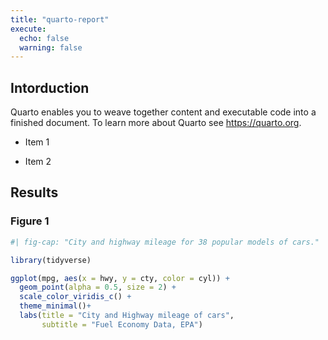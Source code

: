 ```yaml
---
title: "quarto-report"
execute: 
  echo: false
  warning: false
---
```


## Intorduction

Quarto enables you to weave together content and executable code into a finished document. To learn more about Quarto see <https://quarto.org>.

-   Item 1

-   Item 2

## Results

### Figure 1
```r
#| fig-cap: "City and highway mileage for 38 popular models of cars."

library(tidyverse)

ggplot(mpg, aes(x = hwy, y = cty, color = cyl)) +
  geom_point(alpha = 0.5, size = 2) +
  scale_color_viridis_c() +
  theme_minimal()+
  labs(title = "City and Highway mileage of cars",
       subtitle = "Fuel Economy Data, EPA")
```
